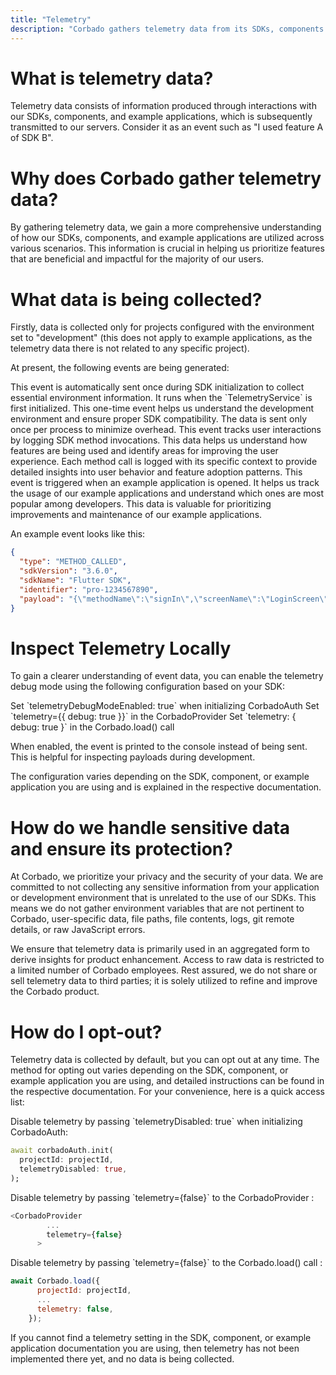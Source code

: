 ```yaml
---
title: "Telemetry"
description: "Corbado gathers telemetry data from its SDKs, components and example applications."
---
```


# What is telemetry data?

Telemetry data consists of information produced through interactions with our SDKs, components, and example applications, which is subsequently transmitted to our servers. Consider it as an event such as "I used feature A of SDK B".

# Why does Corbado gather telemetry data?

By gathering telemetry data, we gain a more comprehensive understanding of how our SDKs, components, and example applications are utilized across various scenarios. This information is crucial in helping us prioritize features that are beneficial and impactful for the majority of our users.

# What data is being collected?

Firstly, data is collected only for projects configured with the environment set to "development" (this does not apply to example applications, as the telemetry data there is not related to any specific project). 

At present, the following events are being generated:

<Accordion title="PACKAGE_METADATA">
This event is automatically sent once during SDK initialization to collect essential environment information. It runs when the `TelemetryService` is first initialized. This one-time event helps us understand the development environment and ensure proper SDK compatibility. The data is sent only once per process to minimize overhead.
</Accordion>

<Accordion title="METHOD_CALLED">
This event tracks user interactions by logging SDK method invocations. This data helps us understand how features are being used and identify areas for improving the user experience. Each method call is logged with its specific context to provide detailed insights into user behavior and feature adoption patterns.
</Accordion>

<Accordion title="EXAMPLE_APPLICATION_OPENED">
This event is triggered when an example application is opened. It helps us track the usage of our example applications and understand which ones are most popular among developers. This data is valuable for prioritizing improvements and maintenance of our example applications.
</Accordion>

An example event looks like this:

```json
{
  "type": "METHOD_CALLED",
  "sdkVersion": "3.6.0",
  "sdkName": "Flutter SDK",
  "identifier": "pro-1234567890",
  "payload": "{\"methodName\":\"signIn\",\"screenName\":\"LoginScreen\"}"
}
```
# Inspect Telemetry Locally

To gain a clearer understanding of event data, you can enable the telemetry debug mode using the following configuration based on your SDK:

<Tabs>
<Tab title="Flutter SDK">
Set `telemetryDebugModeEnabled: true` when initializing CorbadoAuth
</Tab>
<Tab title="React SDK">
Set `telemetry={{ debug: true }}` in the CorbadoProvider
</Tab>
<Tab title="Javascript SDK">
Set `telemetry: { debug: true }` in the Corbado.load() call
</Tab>
</Tabs>

When enabled, the event is printed to the console instead of being sent. This is helpful for inspecting payloads during development.

<Note>The configuration varies depending on the SDK, component, or example application you are using and is explained in the respective documentation.</Note>

# How do we handle sensitive data and ensure its protection?

At Corbado, we prioritize your privacy and the security of your data. We are committed to not collecting any sensitive information from your application or development environment that is unrelated to the use of our SDKs. This means we do not gather environment variables that are not pertinent to Corbado, user-specific data, file paths, file contents, logs, git remote details, or raw JavaScript errors.

We ensure that telemetry data is primarily used in an aggregated form to derive insights for product enhancement. Access to raw data is restricted to a limited number of Corbado employees. Rest assured, we do not share or sell telemetry data to third parties; it is solely utilized to refine and improve the Corbado product.

# How do I opt-out?

Telemetry data is collected by default, but you can opt out at any time. The method for opting out varies depending on the SDK, component, or example application you are using, and detailed instructions can be found in the respective documentation. For your convenience, here is a quick access list:

<Tabs>
<Tab title="Flutter SDK">
Disable telemetry by passing `telemetryDisabled: true` when initializing CorbadoAuth:

```dart {3}
await corbadoAuth.init(
  projectId: projectId,
  telemetryDisabled: true,
);
```
</Tab>
<Tab title="React SDK">
Disable telemetry by passing `telemetry={false}` to the CorbadoProvider :

```typescript {3}
<CorbadoProvider
        ...
        telemetry={false}
      >
```

</Tab>
<Tab title="Javascript SDK">
Disable telemetry by passing `telemetry={false}` to the Corbado.load() call :

```javascript {4}
await Corbado.load({
      projectId: projectId,
      ...
      telemetry: false,
    });
```

</Tab>
</Tabs>

<Note>If you cannot find a telemetry setting in the SDK, component, or example application documentation you are using, then telemetry has not been implemented there yet, and no data is being collected.</Note>